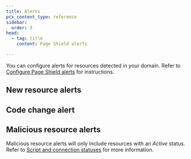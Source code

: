 ```yaml
---
title: Alerts
pcx_content_type: reference
sidebar:
  order: 3
head:
  - tag: title
    content: Page Shield alerts

---
```



You can configure alerts for resources detected in your domain. Refer to [Configure Page Shield alerts](/page-shield/detection/configure-alerts/) for instructions.

## New resource alerts

<AvailableNotifications product="Page Shield" notificationFilter="Page Shield New Resources Alert" /> <AvailableNotifications product="Page Shield" notificationFilter="Page Shield New Domain Alert" /> <AvailableNotifications product="Page Shield" notificationFilter="Page Shield New Resource Exceeds Max URL Length Alert" />

## Code change alert

<AvailableNotifications product="Page Shield" notificationFilter="Page Shield New Code Change Detection Alert" />

## Malicious resource alerts

<AvailableNotifications product="Page Shield" notificationFilter="Page Shield New Malicious Domain Alert" /> <AvailableNotifications product="Page Shield" notificationFilter="Page Shield New Malicious URL Alert" /> <AvailableNotifications product="Page Shield" notificationFilter="Page Shield New Malicious Script Alert" />

Malicious resource alerts will only include resources with an *Active* status. Refer to [Script and connection statuses](/page-shield/reference/script-statuses/) for more information.
